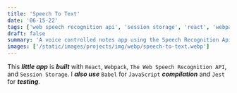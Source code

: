 ```yaml
---
title: 'Speech To Text'
date: '06-15-22'
tags: ['web speech recognition api', 'session storage', 'react', 'webpack', 'babel', 'jest testing']
draft: false
summary: 'A voice controlled notes app using the Speech Recognition Api and React.'
images: ['/static/images/projects/img/webp/speech-to-text.webp']
---
```


This **_little app_** is **_built_** with `React`, `Webpack`, `The Web Speech Recognition API`, and `Session Storage`. I **_also use_** `Babel` for `JavaScript` **_compilation_** and `Jest` for **_testing_**.
